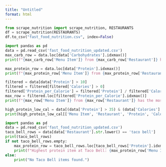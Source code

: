 ```yaml
---
title: "Untitled"
format: html
---
```



```python
from scrape_nutrition import scrape_nutrition, RESTAURANTS
df = scrape_nutrition(RESTAURANTS)
df.to_csv("fast_food_nutrition.csv", index=False)
```


```python
import pandas as pd
data = pd.read_csv('fast_food_nutrition_updated.csv')
max_carb_row = data.loc[data['Carbohydrates'].idxmax()]
print(f"{max_carb_row['Menu Item']} from {max_carb_row['Restaurant']} has the most carbs: {max_carb_row['Carbohydrates']}")

```


```python
max_protein_row = data.loc[data['Protein'].idxmax()]
print(f"{max_protein_row['Menu Item']} from {max_protein_row['Restaurant']} has the most protein: {max_protein_row['Protein']}g, Calories: {max_protein_row['Calories']}")
```


```python
filtered = data[data['Protein'] > 10]
filtered = filtered[filtered['Calories'] > 0]
filtered['Protein_per_Calorie'] = filtered['Protein'] / filtered['Calories']
max_row = filtered.loc[filtered['Protein_per_Calorie'].idxmax()]
print(f"{max_row['Menu Item']} from {max_row['Restaurant']} has the most protein per calorie: {max_row['Protein_per_Calorie']:.3f}g protein/calorie")
```


```python
high_protein_low_cal = data[(data['Protein'] > 35) & (data['Calories'] < 300)]
print(high_protein_low_cal[['Menu Item', 'Restaurant', 'Protein', 'Calories']])
```


```python
import pandas as pd
data = pd.read_csv('fast_food_nutrition_updated.csv')
taco_bell_rows = data[data['Restaurant'].str.lower() == 'taco bell']
print(taco_bell_rows)
if not taco_bell_rows.empty:
    max_protein_row = taco_bell_rows.loc[taco_bell_rows['Protein'].idxmax()]
    print(f"Highest protein item at Taco Bell: {max_protein_row['Menu Item']} with {max_protein_row['Protein']}g protein")
else:
    print("No Taco Bell items found.")
```